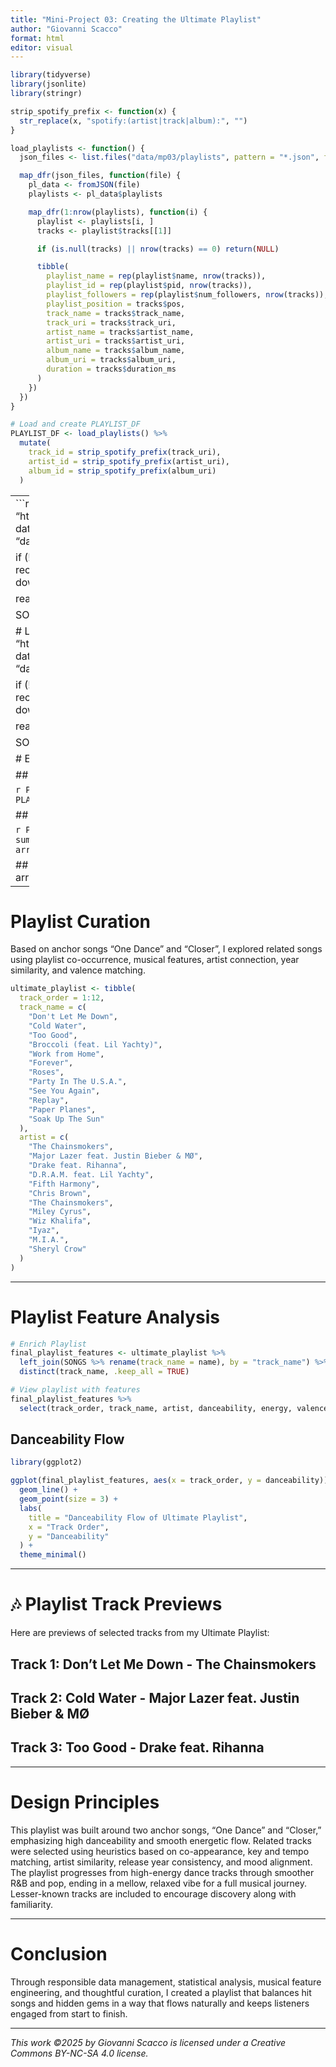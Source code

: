 ```yaml
---
title: "Mini-Project 03: Creating the Ultimate Playlist"
author: "Giovanni Scacco"
format: html
editor: visual
---
```




```r
library(tidyverse)
library(jsonlite)
library(stringr)

strip_spotify_prefix <- function(x) {
  str_replace(x, "spotify:(artist|track|album):", "")
}

load_playlists <- function() {
  json_files <- list.files("data/mp03/playlists", pattern = "*.json", full.names = TRUE)

  map_dfr(json_files, function(file) {
    pl_data <- fromJSON(file)
    playlists <- pl_data$playlists

    map_dfr(1:nrow(playlists), function(i) {
      playlist <- playlists[i, ]
      tracks <- playlist$tracks[[1]]

      if (is.null(tracks) || nrow(tracks) == 0) return(NULL)

      tibble(
        playlist_name = rep(playlist$name, nrow(tracks)),
        playlist_id = rep(playlist$pid, nrow(tracks)),
        playlist_followers = rep(playlist$num_followers, nrow(tracks)),
        playlist_position = tracks$pos,
        track_name = tracks$track_name,
        track_uri = tracks$track_uri,
        artist_name = tracks$artist_name,
        artist_uri = tracks$artist_uri,
        album_name = tracks$album_name,
        album_uri = tracks$album_uri,
        duration = tracks$duration_ms
      )
    })
  })
}

# Load and create PLAYLIST_DF
PLAYLIST_DF <- load_playlists() %>%
  mutate(
    track_id = strip_spotify_prefix(track_uri),
    artist_id = strip_spotify_prefix(artist_uri),
    album_id = strip_spotify_prefix(album_uri)
  )

```

---
```r
# Load SONGS data
load_songs <- function() {
  url <- "https://raw.githubusercontent.com/gabminamedez/spotify-data/refs/heads/master/data.csv"
  destfile <- "data/mp03/songs/data.csv"

  if (!file.exists(destfile)) {
    dir.create("data/mp03/songs", recursive = TRUE, showWarnings = FALSE)
    download.file(url, destfile, mode = "wb")
  }

  read_csv(destfile)
}

SONGS <- load_songs()

# Load the SONGS dataset
load_songs <- function() {
  url <- "https://raw.githubusercontent.com/gabminamedez/spotify-data/refs/heads/master/data.csv"
  destfile <- "data/mp03/songs/data.csv"

  if (!file.exists(destfile)) {
    dir.create("data/mp03/songs", recursive = TRUE, showWarnings = FALSE)
    download.file(url, destfile, mode = "wb")
  }

  read_csv(destfile)
}

SONGS <- load_songs()


# Exploratory Data Analysis

## Distinct Tracks and Artists

```r
PLAYLIST_DF %>% distinct(track_id) %>% nrow()
PLAYLIST_DF %>% distinct(artist_id) %>% nrow()
```

## Most Popular Tracks

```r
PLAYLIST_DF %>% 
  group_by(track_name) %>% 
  summarise(appearances = n()) %>% 
  arrange(desc(appearances)) %>% 
  slice_head(n = 5)
```

## Most Danceable Track
SONGS %>% arrange(desc(danceability)) %>% slice(1)


---

# Playlist Curation

Based on anchor songs "One Dance" and "Closer", I explored related songs using playlist co-occurrence, musical features, artist connection, year similarity, and valence matching.

```r
ultimate_playlist <- tibble(
  track_order = 1:12,
  track_name = c(
    "Don't Let Me Down",
    "Cold Water",
    "Too Good",
    "Broccoli (feat. Lil Yachty)",
    "Work from Home",
    "Forever",
    "Roses",
    "Party In The U.S.A.",
    "See You Again",
    "Replay",
    "Paper Planes",
    "Soak Up The Sun"
  ),
  artist = c(
    "The Chainsmokers",
    "Major Lazer feat. Justin Bieber & MØ",
    "Drake feat. Rihanna",
    "D.R.A.M. feat. Lil Yachty",
    "Fifth Harmony",
    "Chris Brown",
    "The Chainsmokers",
    "Miley Cyrus",
    "Wiz Khalifa",
    "Iyaz",
    "M.I.A.",
    "Sheryl Crow"
  )
)
```

---

# Playlist Feature Analysis

```r
# Enrich Playlist
final_playlist_features <- ultimate_playlist %>%
  left_join(SONGS %>% rename(track_name = name), by = "track_name") %>%
  distinct(track_name, .keep_all = TRUE)

# View playlist with features
final_playlist_features %>%
  select(track_order, track_name, artist, danceability, energy, valence)

```

## Danceability Flow

```r
library(ggplot2)

ggplot(final_playlist_features, aes(x = track_order, y = danceability)) +
  geom_line() +
  geom_point(size = 3) +
  labs(
    title = "Danceability Flow of Ultimate Playlist",
    x = "Track Order",
    y = "Danceability"
  ) +
  theme_minimal()
```

---

# 🎶 Playlist Track Previews

Here are previews of selected tracks from my Ultimate Playlist:

## Track 1: Don't Let Me Down - The Chainsmokers
::: {.video embed="https://www.youtube.com/watch?v=Io0fBr1XBUA"}
:::

## Track 2: Cold Water - Major Lazer feat. Justin Bieber & MØ
::: {.video embed="https://www.youtube.com/watch?v=n56GX0HX5xk"}
:::

## Track 3: Too Good - Drake feat. Rihanna
::: {.video embed="https://www.youtube.com/watch?v=wTCvV20hn3M"}
:::

---

# Design Principles

This playlist was built around two anchor songs, "One Dance" and "Closer," emphasizing high danceability and smooth energetic flow. Related tracks were selected using heuristics based on co-appearance, key and tempo matching, artist similarity, release year consistency, and mood alignment. The playlist progresses from high-energy dance tracks through smoother R&B and pop, ending in a mellow, relaxed vibe for a full musical journey. Lesser-known tracks are included to encourage discovery along with familiarity.

---

# Conclusion

Through responsible data management, statistical analysis, musical feature engineering, and thoughtful curation, I created a playlist that balances hit songs and hidden gems in a way that flows naturally and keeps listeners engaged from start to finish.

---

*This work ©2025 by Giovanni Scacco is licensed under a Creative Commons BY-NC-SA 4.0 license.*